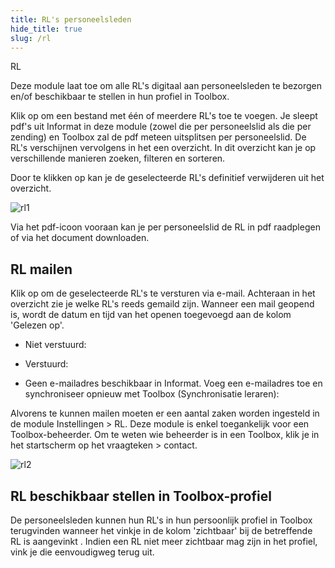 ```yaml
---
title: RL's personeelsleden
hide_title: true 
slug: /rl
---
```

<ImageTitle img="rl.png">RL</ImageTitle>

Deze module laat toe om alle RL's digitaal aan personeelsleden te bezorgen en/of beschikbaar te stellen in hun profiel in Toolbox.

Klik op <LegacyAction img="pdf.png" text="RL toevoegen"/> om een bestand met één of meerdere RL's toe te voegen. Je sleept pdf's uit Informat in deze module (zowel die per personeelslid als die per zending) en Toolbox zal de pdf meteen uitsplitsen per personeelslid. 
De RL's verschijnen vervolgens in het een overzicht. In dit overzicht kan je op verschillende manieren zoeken, filteren en sorteren. 

Door te klikken op <LegacyAction img="remove.png" text="Verwijder RL's"/> kan je de geselecteerde RL's definitief verwijderen uit het overzicht. 

![rl1](./rl1.png)

Via het pdf-icoon <LegacyAction img="pdf.png"/> vooraan kan je per personeelslid de RL in pdf raadplegen of via <LegacyAction img="download2.png"/> het document downloaden. 

## RL mailen

Klik op <LegacyAction img="mail.png" text ="Mail RL's"/> om de geselecteerde RL's te versturen via e-mail. Achteraan in het overzicht zie je welke RL's reeds gemaild zijn. Wanneer een mail geopend is, wordt de datum en tijd van het openen toegevoegd aan de kolom 'Gelezen op'. 

- Niet verstuurd: <LegacyAction img="mailEnveloppe.png"/> 

- Verstuurd: <LegacyAction img="mailVerzonden.png"/> 
- Geen e-mailadres beschikbaar in Informat. Voeg een e-mailadres toe en synchroniseer opnieuw met Toolbox (Synchronisatie leraren): <LegacyAction img="alert.png"/> 


Alvorens te kunnen mailen moeten er een aantal zaken worden ingesteld in de module Instellingen > RL. Deze module is enkel toegankelijk voor een Toolbox-beheerder. Om te weten wie beheerder is in een Toolbox, klik je in het startscherm op het vraagteken > contact.

![rl2](./rl2.png)


## RL beschikbaar stellen in Toolbox-profiel

De personeelsleden kunnen hun RL's in hun persoonlijk profiel in Toolbox terugvinden wanneer het vinkje in de kolom 'zichtbaar' bij de betreffende RL is aangevinkt <LegacyAction img="vinkjeGroenRond.png"/>. Indien een RL niet meer zichtbaar mag zijn in het profiel, vink je die eenvoudigweg terug uit. 
